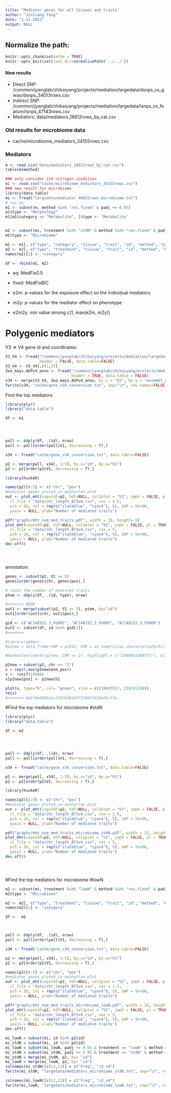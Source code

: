 ```yaml
---
title: "Mediator genes for all tissues and traits"
author: "Jinliang Yang"
date: "1-21-2021"
output: NULL
---
```



## Normalize the path:

```r
knitr::opts_chunk$set(echo = TRUE) 
knitr::opts_knit$set(root.dir=normalizePath('../../')) 
```

#### New results

- Direct SNP: /common/jyanglab/zhikaiyang/projects/mediation/largedata/dsnps_vs_gwas/dsnps_34013rows.csv
- Indirect SNP: /common/jyanglab/zhikaiyang/projects/mediation/largedata/isnps_vs_feature/isnps_47143rows.csv
- Mediators: data/mediators_18812rows_by_cat.csv

### Old results for microbiome data

- cache/microbiome_mediators_34155rows.csv



### Mediators


```r
m <- read.csv("data/mediators_18812rows_by_cat.csv")
table(m$method)

### only consider std nitrogen condition
mi <- read.csv("cache/microbiome_mediators_34155rows.csv")
### new result for microbiome
library(data.table)
mi <- fread("largedata/mediator_46652rows_microbiome.txt")
# res.eq
m1 <- subset(m, method %in% "res.fixed" & padj <= 0.05)
m1$type <- "Morphology"
m1[m1$category == "Metabolite", ]$type <- "Metabolite"


m2 <- subset(mi, treatment %in% "stdN" & method %in% "res.fixed" & padj <= 0.05)
m2$type <- "Microbiome"

m1 <- m1[, c("type", "category", "tissue", "trait", "id", "method", "e2m", "m2y","e2m2y","padj","coef")]
m2 <- m2[, c("type", "treatment", "tissue", "trait", "id", "method", "e2m", "m2y","e2m2y","padj","coef")]
names(m2)[2] <- "category"

df <- rbind(m1, m2) 
```
- eq: MedFix0.5
- fixed: MedFixBIC

- e2m: p-values for the exposure effect on the individual mediators
- m2y: p-values for the mediator effect on phenotype
- e2m2y: min value among c(1, max(e2m, m2y))



# Polygenic mediators


V3 => V4 gene id and coordinates:

```r
V3_V4 <- fread("/common/jyanglab/zhikaiyang/projects/mediation/largedata/V3_V4.csv", 
               header = FALSE, data.table=FALSE)
V3_V4 <- V3_V4[,c(1,2)]
Zea_mays.AGPv4_anno <- fread("/common/jyanglab/zhikaiyang/projects/mediation/largedata/Zea_mays.AGPv4_anno.txt",
                             header = TRUE, data.table = FALSE)
v34 <- merge(V3_V4, Zea_mays.AGPv4_anno, by.x = "V2", by.y = "ensembl_gene_id_v4")
fwrite(v34, "cache/gene_v34_conversion.txt", sep="\t", row.names=FALSE, quote=FALSE)
```


Find the top mediators

```r
library(plyr)
library("data.table")

df <- m1




pall <- ddply(df, .(id), nrow)
pall <- pall[order(pall$V1, decreasing = T),]

v34 <- fread("cache/gene_v34_conversion.txt", data.table=FALSE)

p2 <- merge(pall, v34[, 1:5], by.x="id", by.y="V1")
p2 <- p2[order(p2$V1, decreasing = T),]
```


```r
library(huskeR)

names(p2)[4:5] <- c("chr", "pos")
#mediator genes ploted in manhattan plot
out <- plot_mht(inputdf=p2, hdf=NULL, col2plot = "V1", jmph = FALSE, pl = TRUE,
  cl_file = "data/chr_length_B73v4.csv", cex = 1.5,
  pch = 16, col = rep(c("slateblue", "cyan4"), 5), GAP = 5e+06,
  yaxis = NULL, ylab="Number of mediated traits")

pdf("graphs/mht_num_med_traits.pdf", width = 15, height= 5)
plot_mht(inputdf=p2, hdf=NULL, col2plot = "V1", jmph = FALSE, pl = TRUE,
  cl_file = "data/chr_length_B73v4.csv", cex = 5,
  pch = 16, col = rep(c("slateblue", "cyan4"), 5), GAP = 5e+06,
  yaxis = NULL, ylab="Number of mediated traits")
dev.off()





```

annotation:
```r
genes <- subset(p2, V1 >= 5)
genes[order(genes$chr, genes$pos),]
```


```r
# count the number of mediated traits
ptem <- ddply(df, .(id, type), nrow)

#<<<<<<< HEAD
out1 <- merge(subset(p2, V1 >= 5), ptem, by="id")
out1[order(out1$chr, out1$pos),]

gid <- c("AC148152.3_FG001", "AC148152.3_FG005", "AC148152.3_FG008")
out2 <- subset(df, id %in% gid[2])
#=======

#library(qqman)
#p2new = data.frame(SNP = p2$V2, CHR = as.numeric(as.character(p2$chr)), BP = p2$pos, P = p2$V1)

#manhattan(subset(p2new, CHR == 2), highlight = c("Zm00001d00771"), xlim = c(238043557,	238245188), main = "Chr 2", ylim= c(0, 40), type ="h")

p2new = subset(p2, chr == "2")
x = rep(0,max(p2new$end_pos))
x <- runif(15000)
x[p2new$pos] <- p2new$V1

plot(x, type="h", col= "green", xlim = c(238043557,	238245188))
rm(x)
#>>>>>>> bb5f4e98862ac2307e30185f5780f2610a05cffa
```




#Find the top mediators for microbiome
#stdN
```r
library(plyr)
library("data.table")

df <- m2




pall <- ddply(df, .(id), nrow)
pall <- pall[order(pall$V1, decreasing = T),]

v34 <- fread("cache/gene_v34_conversion.txt", data.table=FALSE)

p2 <- merge(pall, v34[, 1:5], by.x="id", by.y="V1")
p2 <- p2[order(p2$V1, decreasing = T),]
```


```r
library(huskeR)

names(p2)[4:5] <- c("chr", "pos")
#mediator genes ploted in manhattan plot
out <- plot_mht(inputdf=p2, hdf=NULL, col2plot = "V1", jmph = FALSE, pl = TRUE,
  cl_file = "data/chr_length_B73v4.csv", cex = 1.5,
  pch = 16, col = rep(c("slateblue", "cyan4"), 5), GAP = 5e+06,
  yaxis = NULL, ylab="Number of mediated traits")

pdf("graphs/mht_num_med_traits_microbiome_stdN.pdf", width = 15, height= 5)
plot_mht(inputdf=p2, hdf=NULL, col2plot = "V1", jmph = FALSE, pl = TRUE,
  cl_file = "data/chr_length_B73v4.csv", cex = 5,
  pch = 16, col = rep(c("slateblue", "cyan4"), 5), GAP = 5e+06,
  yaxis = NULL, ylab="Number of mediated traits")
dev.off()





```

#Find the top mediators for microbiome
#lowN
```r

m2 <- subset(mi, treatment %in% "lowN" & method %in% "res.fixed" & padj <= 0.05)
m2$type <- "Microbiome"

m2 <- m2[, c("type", "treatment", "tissue", "trait", "id", "method", "e2m", "m2y","e2m2y","padj","coef")]
names(m2)[2] <- "category"

df <-  m2



pall <- ddply(df, .(id), nrow)
pall <- pall[order(pall$V1, decreasing = T),]

v34 <- fread("cache/gene_v34_conversion.txt", data.table=FALSE)

p2 <- merge(pall, v34[, 1:5], by.x="id", by.y="V1")
p2 <- p2[order(p2$V1, decreasing = T),]

names(p2)[4:5] <- c("chr", "pos")
#mediator genes ploted in manhattan plot
out <- plot_mht(inputdf=p2, hdf=NULL, col2plot = "V1", jmph = FALSE, pl = TRUE,
  cl_file = "data/chr_length_B73v4.csv", cex = 1.5,
  pch = 16, col = rep(c("slateblue", "cyan4"), 5), GAP = 5e+06,
  yaxis = NULL, ylab="Number of mediated traits")

pdf("graphs/mht_num_med_traits_microbiome_lowN.pdf", width = 15, height= 5)
plot_mht(inputdf=p2, hdf=NULL, col2plot = "V1", jmph = FALSE, pl = TRUE,
  cl_file = "data/chr_length_B73v4.csv", cex = 5,
  pch = 16, col = rep(c("slateblue", "cyan4"), 5), GAP = 5e+06,
  yaxis = NULL, ylab="Number of mediated traits")
dev.off()

```


```r
mi_lowN = subset(mi, id %in% p2$id)
mi_stdN = subset(mi, id %in% p2$id)
mi_lowN = subset(mi_lowN, padj <= 0.05 & treatment == "lowN" & method == "res.fixed")
mi_stdN = subset(mi_stdN, padj <= 0.05 & treatment == "stdN" & method == "res.fixed")
mi_stdN = merge(mi_stdN, p2, by= "id")
mi_lowN = merge(mi_lowN, p2, by= "id")
colnames(mi_stdN)[c(12,13)] = c("Freq", "id_v4")
fwrite(mi_stdN, "largedata/mediators_microbiome_stdN.txt", sep="\t", row.names = F, quote = F)

colnames(mi_lowN)[c(12,13)] = c("Freq", "id_v4")
fwrite(mi_lowN, "largedata/mediators_microbiome_lowN.txt", sep="\t", row.names = F, quote = F)

```


